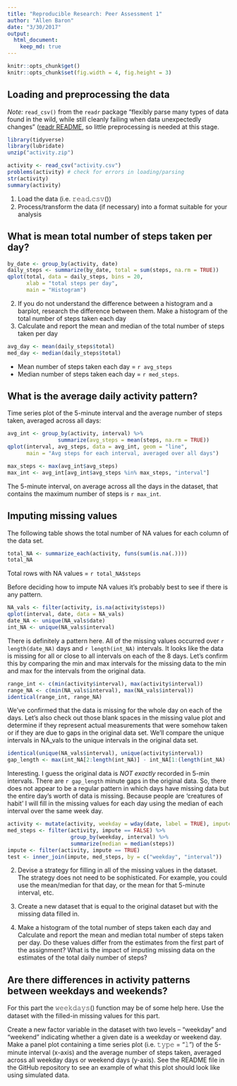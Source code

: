 ```yaml
---
title: "Reproducible Research: Peer Assessment 1"
author: "Allen Baron"
date: "3/30/2017"
output: 
  html_document:
    keep_md: true
---
```


``` r
knitr::opts_chunk$get()
knitr::opts_chunk$set(fig.width = 4, fig.height = 3)
```

## Loading and preprocessing the data
_Note:_ `read_csv()` from the `readr` package "flexibly parse many types of data found in the wild, while still cleanly failing when data unexpectedly changes"
([readr README](https://cran.r-project.org/web/packages/readr/README.html), so little preprocessing is needed at this stage.

``` r
library(tidyverse)
library(lubridate)
unzip("activity.zip")
```

```r
activity <- read_csv("activity.csv")
problems(activity) # check for errors in loading/parsing
str(activity)
summary(activity)
```
1. Load the data (i.e. 𝚛𝚎𝚊𝚍.𝚌𝚜𝚟())
2. Process/transform the data (if necessary) into a format suitable for your analysis


## What is mean total number of steps taken per day?
``` r
by_date <- group_by(activity, date)
daily_steps <- summarize(by_date, total = sum(steps, na.rm = TRUE))
qplot(total, data = daily_steps, bins = 20,
      xlab = "total steps per day",
      main = "Histogram")
```
2. If you do not understand the difference between a histogram and a barplot, research the difference between them. Make a histogram of the total number of steps taken each day
3. Calculate and report the mean and median of the total number of steps taken per day

``` r
avg_day <- mean(daily_steps$total)
med_day <- median(daily_steps$total)
```

- Mean number of steps taken each day = `r avg_steps`
- Median number of steps taken each day = `r med_steps`.

## What is the average daily activity pattern?
Time series plot of the 5-minute interval and the average number of steps taken, averaged across all days:
``` r
avg_int <- group_by(activity, interval) %>%
                summarize(avg_steps = mean(steps, na.rm = TRUE))
qplot(interval, avg_steps, data = avg_int, geom = "line",
      main = "Avg steps for each interval, averaged over all days")
```

``` r
max_steps <- max(avg_int$avg_steps)
max_int <- avg_int[avg_int$avg_steps %in% max_steps, "interval"]
```

The 5-minute interval, on average across all the days in the dataset, that contains the maximum number of steps is `r max_int`.


## Imputing missing values
The following table shows the total number of NA values for each column of the data set.

``` r
total_NA <- summarize_each(activity, funs(sum(is.na(.))))
total_NA
```
Total rows with NA values = `r total_NA$steps`

Before deciding how to impute NA values it's probably best to see if there is any pattern.
``` r
NA_vals <- filter(activity, is.na(activity$steps))
qplot(interval, date, data = NA_vals)
date_NA <- unique(NA_vals$date)
int_NA <- unique(NA_vals$interval)
```
There is definitely a pattern here. All of the missing values occurred over `r length(date_NA)` days and `r length(int_NA)` intervals. It looks like the data is missing for all or close to all intervals on each of the 8 days. Let's confirm this by comparing the min and max intervals for the missing data to the min and max for the intervals from the original data.

``` r
range_int <- c(min(activity$interval), max(activity$interval))
range_NA <- c(min(NA_vals$interval), max(NA_vals$interval))
identical(range_int, range_NA)
```
We've confirmed that the data is missing for the whole day on each of the days. Let's also check out those blank spaces in the missing value plot and determine if they represent actual measurements that were somehow taken or if they are due to gaps in the original data set. We'll compare the unique intervals in NA_vals to the unique intervals in the original data set.

``` r
identical(unique(NA_vals$interval), unique(activity$interval))
gap_length <- max(int_NA[2:length(int_NA)] - int_NA[1:(length(int_NA) - 1)] - 5)
```

Interesting. I guess the original data is _NOT exactly_ recorded in 5-min intervals. There are `r gap_length` minute gaps in the original data. So, there does not appear to be a regular pattern in which days have missing data but the entire day's worth of data is missing. Because people are 'creatures of habit' I will fill in the missing values for each day using the median of each interval over the same week day.

``` r
activity <- mutate(activity, weekday = wday(date, label = TRUE), impute = is.na(steps))
med_steps <- filter(activity, impute == FALSE) %>%
                    group_by(weekday, interval) %>%
                    summarize(median = median(steps))
impute <- filter(activity, impute == TRUE)
test <- inner_join(impute, med_steps, by = c("weekday", "interval"))
```

2. Devise a strategy for filling in all of the missing values in the dataset. The strategy does not need to be sophisticated. For example, you could use the mean/median for that day, or the mean for that 5-minute interval, etc.

3. Create a new dataset that is equal to the original dataset but with the missing data filled in.

4. Make a histogram of the total number of steps taken each day and Calculate and report the mean and median total number of steps taken per day. Do these values differ from the estimates from the first part of the assignment? What is the impact of imputing missing data on the estimates of the total daily number of steps?

## Are there differences in activity patterns between weekdays and weekends?

For this part the 𝚠𝚎𝚎𝚔𝚍𝚊𝚢𝚜() function may be of some help here. Use the dataset with the filled-in missing values for this part.

Create a new factor variable in the dataset with two levels – “weekday” and “weekend” indicating whether a given date is a weekday or weekend day.
Make a panel plot containing a time series plot (i.e. 𝚝𝚢𝚙𝚎 = "𝚕") of the 5-minute interval (x-axis) and the average number of steps taken, averaged across all weekday days or weekend days (y-axis). See the README file in the GitHub repository to see an example of what this plot should look like using simulated data.
